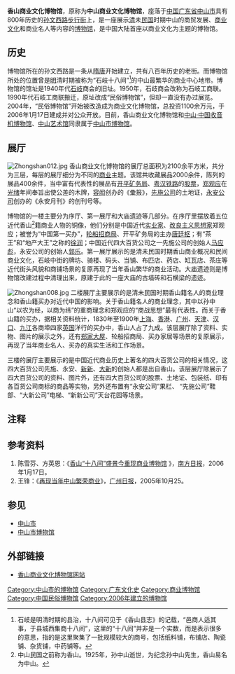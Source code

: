 {{Infobox Museum
 |name          = 香山商业文化博物馆
 |image         = Zhongshan007.jpg
 |imagesize     = 270
 |caption       = 香山商业文化博物馆外貌
 |established   = 2006年1月17日
 |location      = [[中山市|中山市]][[石岐区|石岐区]]
 |type          = 商业文化博物馆
 |website       = [http://www.zsmuseum.cn/whg/about.asp www.zsmuseum.cn/whg/about.asp]
}}

'''香山商业文化博物馆'''，原称为'''中山商业文化博物馆'''，座落于[[中国|中国]][[广东省|广东省]][[中山市|中山市]]具有800年历史的[[孙文西路步行街|孙文西路步行街]]上，是一座展示[[清|清]]未[[中華民國|民国]]时期中山的商贸发展、[[商业文化|商业文化]]和商业名人等内容的[[博物馆|博物馆]]，是中国大陆首座以商业文化为主题的博物馆。

==历史==
博物馆所在的孙文西路是一条从[[隋|隋]][[唐|唐]]开始建立，共有八百年历史的老街。而博物馆所处的位置曾是[[明|明]]清时期被称为“石岐十八间”<ref>石岐是明清时期的县治，十八间可见于《香山县志》的记载，“邑商人适其事，于县城西集商十八间”，这里的“十八间”并非是一个实数，而是表示很多的意思，指的是这里聚集了一批规模较大的商号，包括纸料铺，布铺店、陶瓷铺、杂货铺，中药铺等。</ref>的中山最繁华的商业中心地带。博物馆的馆址是1940年代[[石岐|石岐]]商会的旧址。1950年，石歧商会改称为石岐工商联。1990年代石岐工商联搬迁，原址改成“民俗博物馆”，但却一直没有办过展览。2004年，“民俗博物馆”开始被改造成为商业文化博物馆，总投资1100余万元，于2006年1月17日建成并对公众开放。目前，香山商业文化博物馆和[[中山·中国收音机博物馆|中山·中国收音机博物馆]]、[[中山艺术馆|中山艺术馆]]同隶属于[[中山市博物馆|中山市博物馆]]。

==展厅==
[[File:Zhongshan012.jpg|left]]
香山商业文化博物馆的展厅总面积为2100余平方米，共分为三层，每层的展厅细分为不同的[[商业|商业]]主题。该馆共收藏展品2000余件，陈列的展品400余件，当中富有代表性的展品有[[开平矿务局|开平矿务局]]、[[粤汉铁路|粤汉铁路]]的[[股票|股票]]，[[郑观应|郑观应]]在[[光绪|光绪]]年间奉旨出使公差的木牌，[[容闳|容闳]]创办的《彚报》，[[先施公司|先施公司]]的土地证，[[永安公司|永安公司]]创办的《永安月刊》的创刊号等。

博物馆的一楼主要分为序厅、第一展厅和大庙遗迹等几部分。在序厅里摆放着五位近代香山<ref>中山民国之前称为香山。1925年，孙中山逝世，为纪念孙中山先生，香山易名为中山。</ref>籍商业人物的铜像，他们分别是中国近代[[实业家|实业家]]、[[改良主义|改良主义]][[思想家|思想家]]郑观应；被誉为“中国第一买办”，[[轮船招商局|轮船招商局]]、开平矿务局的主办[[唐廷枢|唐廷枢]]；有“茶王”和“地产大王”之称的[[徐润|徐润]]；中国近代四大百货公司之一先施公司的创始人[[马应彪|马应彪]]，永安公司的创始人[[郭乐|郭乐]]。第一展厅展示的是清未民国时期香山商业概况和民间商业文化，石岐中街的牌坊、骑楼、码头、当铺、布匹店、药店、缸瓦店、茶庄等近代街头风貌和商铺场景的复原再现了当年香山繁华的商业活动。大庙遗迹则是博物馆改建过程中清理出来，原建于此的一座大庙的古墙砖和石横梁的遗迹。

[[File:Zhongshan008.jpg|right]]
二楼展厅主要展示的是清未民国时期香山籍名人的商业理念和香山籍买办对近代中国的影响。关于香山籍名人的商业理念，其中以孙中山“以农为经，以商为纬”的重商理念和郑观应的“商战思想”最有代表性。而关于香山籍的买办，据相关资料统计，1830年至1900年[[上海|上海]]、[[香港|香港]]、[[广州|广州]]、[[天津|天津]]、[[汉口|汉口]]、[[九江|九江]]各商埠四家[[英国|英国]]洋行的买办中，香山人占了九成。该层展厅除了资料、实物、图片的展示之外，还有[[郑家大屋|郑家大屋]]、轮船招商局、买办家居等场景的复原展示，再现了当年商业名人、买办的真实生活和工作场景。

三楼的展厅主要展示的是中国近代商业历史上著名的四大百货公司的相关情况，这四大百货公司先施、永安、[[新新公司|新新]]、[[大新公司|大新]]的创始人都是出自香山。该层展厅除展示了四大百货公司的资料、图片外，还有四大百货公司的股票、土地证、包装纸、印有各百货公司商标的商品等实物，另外还布置有“永安公司”果栏、 “先施公司”鞋部、“大新公司”电梯、“新新公司”天台花园等场景。

==注释==
<references />

==参考资料==
#陈雪芬、方英恩：《[http://www.southcn.com/news/dishi/zhongshan/ttxw/200601170290.htm 香山“十八间”盛景今重现商业博物馆] {{Wayback|url=http://www.southcn.com/news/dishi/zhongshan/ttxw/200601170290.htm |date=20060623013808 }}》，[[南方日报|南方日报]]，2006年1月17日。
#王锋：《[https://web.archive.org/web/20051226011619/http://gzdaily.dayoo.com/gb/content/2005-10/25/content_2271456.htm 再现当年中山繁荣商业]》，[[广州日报|广州日报]]，2005年10月25。

==参见==
*[[中山市|中山市]]
*[[中山市博物馆|中山市博物馆]]

==外部链接==
* [https://web.archive.org/web/20101017155058/http://www.zsmuseum.cn/whg/about.asp 香山商业文化博物馆网站]

[[Category:中山市的博物馆|Category:中山市的博物馆]]
[[Category:广东文化史|Category:广东文化史]]
[[Category:商业博物馆|Category:商业博物馆]]
[[Category:中国民俗博物馆|Category:中国民俗博物馆]]
[[Category:2006年建立的博物馆|Category:2006年建立的博物馆]]